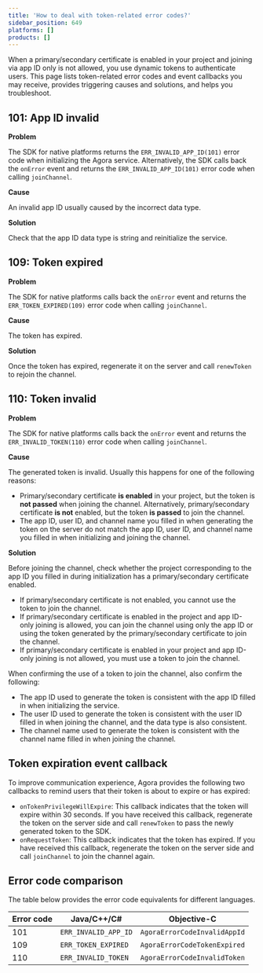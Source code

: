 ```yaml
---
title: 'How to deal with token-related error codes?'
sidebar_position: 649
platforms: []
products: []
---
```



When a primary/secondary certificate is enabled in your project and joining via app ID only is not allowed, you use dynamic tokens to authenticate users. This page lists token-related error codes and event callbacks you may receive, provides triggering causes and solutions, and helps you troubleshoot.

## 101: App ID invalid

**Problem**

The SDK for native platforms returns the `ERR_INVALID_APP_ID(101)` error code when initializing the Agora service. Alternatively, the SDK calls back the `onError` event and returns the `ERR_INVALID_APP_ID(101)` error code when calling `joinChannel`.

**Cause**

An invalid app ID usually caused by the incorrect data type.

**Solution**

Check that the app ID data type is string and reinitialize the service.

## 109: Token expired

**Problem**

The SDK for native platforms calls back the `onError` event and returns the `ERR_TOKEN_EXPIRED(109)` error code when calling `joinChannel`.

**Cause**

The token has expired.

**Solution**

Once the token has expired, regenerate it on the server and call `renewToken` to rejoin the channel.

## 110: Token invalid

**Problem**

The SDK for native platforms calls back the `onError` event and returns the `ERR_INVALID_TOKEN(110)` error code when calling `joinChannel`.

**Cause**

The generated token is invalid. Usually this happens for one of the following reasons:

- Primary/secondary certificate **is enabled** in your project, but the token is **not passed** when joining the channel. Alternatively, primary/secondary certificate **is not** enabled, but the token **is passed** to join the channel.
- The app ID, user ID, and channel name you filled in when generating the token on the server do not match the app ID, user ID, and channel name you filled in when initializing and joining the channel.

**Solution**

Before joining the channel, check whether the project corresponding to the app ID you filled in during initialization has a primary/secondary certificate enabled.
- If primary/secondary certificate is not enabled, you cannot use the token to join the channel.
- If primary/secondary certificate is enabled in the project and app ID-only joining is allowed, you can join the channel using only the app ID or using the token generated by the primary/secondary certificate to join the channel.
- If primary/secondary certificate is enabled in your project and app ID-only joining is not allowed, you must use a token to join the channel.

When confirming the use of a token to join the channel, also confirm the following:
- The app ID used to generate the token is consistent with the app ID filled in when initializing the service.
- The user ID used to generate the token is consistent with the user ID filled in when joining the channel, and the data type is also consistent.
- The channel name used to generate the token is consistent with the channel name filled in when joining the channel.

## Token expiration event callback

To improve communication experience, Agora provides the following two callbacks to remind users that their token is about to expire or has expired:

- `onTokenPrivilegeWillExpire`: This callback indicates that the token will expire within 30 seconds. If you have received this callback, regenerate the token on the server side and call `renewToken` to pass the newly generated token to the SDK.
- `onRequestToken`: This callback indicates that the token has expired. If you have received this callback, regenerate the token on the server side and call `joinChannel` to join the channel again.

## Error code comparison

The table below provides the error code equivalents for different languages.

| Error code | Java/C++/C# | Objective-C |
|---|---|---|
| 101 | `ERR_INVALID_APP_ID` | `AgoraErrorCodeInvalidAppId` |
| 109 | `ERR_TOKEN_EXPIRED` | `AgoraErrorCodeTokenExpired` |
| 110 | `ERR_INVALID_TOKEN` | `AgoraErrorCodeInvalidToken` |

